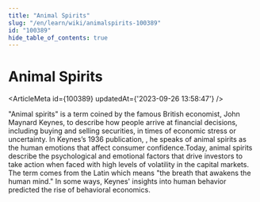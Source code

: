 ```yaml
---
title: "Animal Spirits"
slug: "/en/learn/wiki/animalspirits-100389"
id: "100389"
hide_table_of_contents: true
---
```



# Animal Spirits

<ArticleMeta id={100389} updatedAt={'2023-09-26 13:58:47'} />
<div className='border-solid border-b border-t-0 my-4 border-[var(--ifm-color-gray-300)]' />

"Animal spirits" is a term coined by the famous British economist, John Maynard Keynes, to describe how people arrive at financial decisions, including buying and selling securities, in times of economic stress or uncertainty. In Keynes’s 1936 publication, , he speaks of animal spirits as the human emotions that affect consumer confidence.Today, animal spirits describe the psychological and emotional factors that drive investors to take action when faced with high levels of volatility in the capital markets. The term comes from the Latin  which means "the breath that awakens the human mind." In some ways, Keynes' insights into human behavior predicted the rise of behavioral economics.
